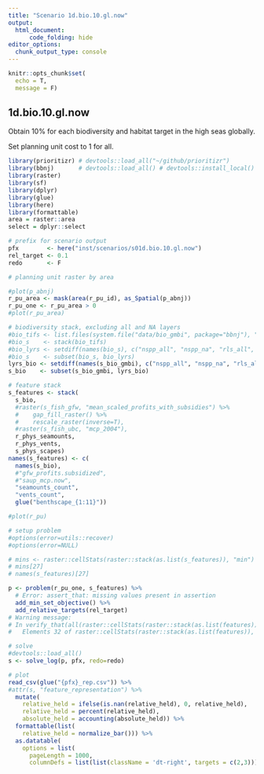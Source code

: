 ```yaml
---
title: "Scenario 1d.bio.10.gl.now"
output: 
  html_document:
      code_folding: hide
editor_options: 
  chunk_output_type: console
---
```


```r
knitr::opts_chunk$set(
  echo = T,
  message = F)
```

## 1d.bio.10.gl.now

Obtain 10% for each biodiversity and habitat target in the high seas globally.

Set planning unit cost to 1 for all.

```r
library(prioritizr) # devtools::load_all("~/github/prioritizr")
library(bbnj)       # devtools::load_all() # devtools::install_local()
library(raster)
library(sf)
library(dplyr)
library(glue)
library(here)
library(formattable)
area = raster::area
select = dplyr::select

# prefix for scenario output
pfx        <- here("inst/scenarios/s01d.bio.10.gl.now")
rel_target <- 0.1
redo       <- F

# planning unit raster by area

#plot(p_abnj)
r_pu_area <- mask(area(r_pu_id), as_Spatial(p_abnj))
r_pu_one <- r_pu_area > 0
#plot(r_pu_area)

# biodiversity stack, excluding all and NA layers
#bio_tifs <- list.files(system.file("data/bio_gmbi", package="bbnj"), ".*\\.tif$", full.names=T)
#bio_s    <- stack(bio_tifs)
#bio_lyrs <- setdiff(names(bio_s), c("nspp_all", "nspp_na", "rls_all", "rls_na"))
#bio_s    <- subset(bio_s, bio_lyrs)
lyrs_bio <- setdiff(names(s_bio_gmbi), c("nspp_all", "nspp_na", "rls_all", "rls_na"))
s_bio    <- subset(s_bio_gmbi, lyrs_bio)

# feature stack
s_features <- stack(
  s_bio,
  #raster(s_fish_gfw, "mean_scaled_profits_with_subsidies") %>%
  #    gap_fill_raster() %>%
  #    rescale_raster(inverse=T),
  #raster(s_fish_ubc, "mcp_2004"),
  r_phys_seamounts,
  r_phys_vents,
  s_phys_scapes)
names(s_features) <- c(
  names(s_bio),
  #"gfw_profits.subsidized",
  #"saup_mcp.now",
  "seamounts_count",
  "vents_count",
  glue("benthscape_{1:11}"))

#plot(r_pu)

# setup problem
#options(error=utils::recover)
#options(error=NULL)

# mins <- raster::cellStats(raster::stack(as.list(s_features)), "min")
# mins[27]
# names(s_features)[27]

p <- problem(r_pu_one, s_features) %>%
  # Error: assert_that: missing values present in assertion
  add_min_set_objective() %>% 
  add_relative_targets(rel_target)
# Warning message:
# In verify_that(all(raster::cellStats(raster::stack(as.list(features)),  :
#   Elements 32 of raster::cellStats(raster::stack(as.list(features)), "min") >=  are not trueElements 32 of     0 are not true
```

```r
# solve
#devtools::load_all()
s <- solve_log(p, pfx, redo=redo)
```

```r
# plot 
read_csv(glue("{pfx}_rep.csv")) %>% 
#attr(s, "feature_representation") %>% 
  mutate(
    relative_held = ifelse(is.nan(relative_held), 0, relative_held),
    relative_held = percent(relative_held),
    absolute_held = accounting(absolute_held)) %>% 
  formattable(list(
    relative_held = normalize_bar())) %>% 
  as.datatable(
    options = list(
      pageLength = 1000,
      columnDefs = list(list(className = 'dt-right', targets = c(2,3)))))
```


